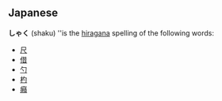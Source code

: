 ==Japanese==
'''しゃく''' (shaku) ''is the [[hiragana]] spelling of the following words:
* [[尺]]
* [[借]]
* [[勺]]
* [[杓]]
* [[癪]]